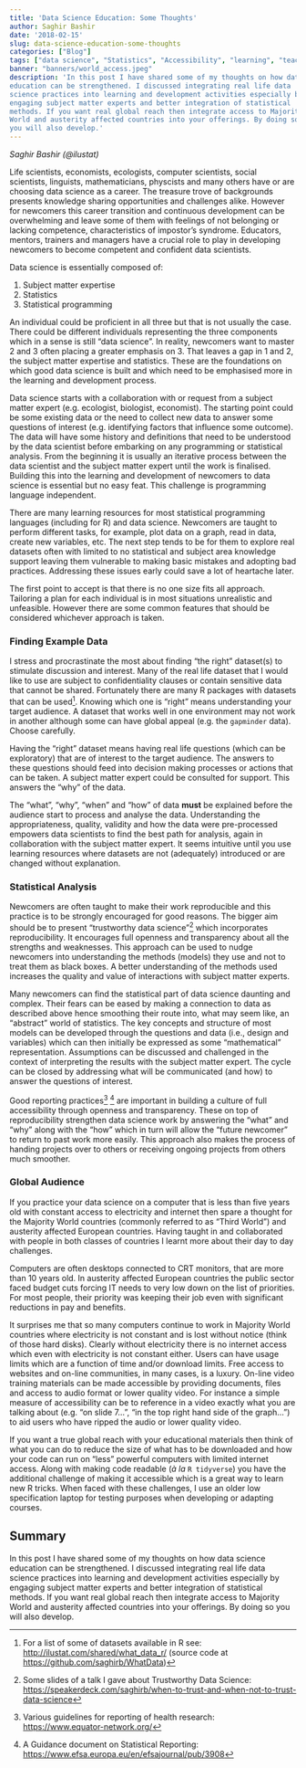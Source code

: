```yaml
---
title: 'Data Science Education: Some Thoughts'
author: Saghir Bashir
date: '2018-02-15'
slug: data-science-education-some-thoughts
categories: ["Blog"]
tags: ["data science", "Statistics", "Accessibility", "learning", "teaching", "R language"]
banner: "banners/world_access.jpeg"
description: 'In this post I have shared some of my thoughts on how data science
education can be strengthened. I discussed integrating real life data
science practices into learning and development activities especially by
engaging subject matter experts and better integration of statistical
methods. If you want real global reach then integrate access to Majority
World and austerity affected countries into your offerings. By doing so
you will also develop.'
---
```


*Saghir Bashir (@ilustat)*

Life scientists, economists, ecologists, computer scientists, social
scientists, linguists, mathematicians, physcists and many others have 
or are choosing data science as a career. The treasure trove of 
backgrounds presents knowledge sharing opportunities and challenges 
alike. However for newcomers this career transition and continuous 
development can be overwhelming and leave some of them with feelings 
of not belonging or lacking competence, characteristics of impostor’s 
syndrome. Educators, mentors, trainers and managers have a crucial role 
to play in developing newcomers to become competent and confident data 
scientists.

Data science is essentially composed of:

1.  Subject matter expertise
2.  Statistics
3.  Statistical programming

An individual could be proficient in all three but that is not usually
the case. There could be different individuals representing the three
components which in a sense is still “data science”. In reality,
newcomers want to master 2 and 3 often placing a greater emphasis on 3.
That leaves a gap in 1 and 2, the subject matter expertise and
statistics. These are the foundations on which good data science is
built and which need to be emphasised more in the learning and
development process.

Data science starts with a collaboration with or request from a subject
matter expert (e.g. ecologist, biologist, economist). The starting point
could be some existing data or the need to collect new data to answer
some questions of interest (e.g. identifying factors that influence some
outcome). The data will have some history and definitions that need to
be understood by the data scientist before embarking on any programming
or statistical analysis. From the beginning it is usually an iterative
process between the data scientist and the subject matter expert until
the work is finalised. Building this into the learning and development
of newcomers to data science is essential but no easy feat. This
challenge is programming language independent.

There are many learning resources for most statistical programming
languages (including for R) and data science. Newcomers are taught to
perform different tasks, for example, plot data on a graph, read in
data, create new variables, etc. The next step tends to be for them to
explore real datasets often with limited to no statistical and subject
area knowledge support leaving them vulnerable to making basic mistakes
and adopting bad practices. Addressing these issues early could save a
lot of heartache later.

The first point to accept is that there is no one size fits all
approach. Tailoring a plan for each individual is in most situations
unrealistic and unfeasible. However there are some common features that
should be considered whichever approach is taken.

### Finding Example Data

I stress and procrastinate the most about finding “the right” dataset(s)
to stimulate discussion and interest. Many of the real life dataset that
I would like to use are subject to confidentiality clauses or contain
sensitive data that cannot be shared. Fortunately there are many R
packages with datasets that can be used[^1]. Knowing which one is
“right” means understanding your target audience. A dataset that works
well in one environment may not work in another although some can have
global appeal (e.g. the `gapminder` data). Choose carefully.

Having the “right” dataset means having real life questions (which
can be exploratory) that are of interest to the target audience. The 
answers to these questions should feed into decision making processes 
or actions that can be taken. A subject matter expert could be consulted 
for support. This answers the “why” of the data.

The “what”, “why”, “when” and “how” of data **must** be explained before
the audience start to process and analyse the data. Understanding the
appropriateness, quality, validity and how the data were pre-processed
empowers data scientists to find the best path for analysis, again in
collaboration with the subject matter expert. It seems intuitive until
you use learning resources where datasets are not (adequately) introduced 
or are changed without explanation.

### Statistical Analysis

Newcomers are often taught to make their work reproducible and this 
practice is to be strongly encouraged for good reasons. The bigger 
aim should be to present “trustworthy data science”[^2] which 
incorporates reproducibility. It encourages full openness and 
transparency about all the strengths and weaknesses. This approach can
be used to nudge newcomers into understanding the methods (models)
they use and not to treat them as black boxes. A better understanding of
the methods used increases the quality and value of interactions with
subject matter experts.

Many newcomers can find the statistical part of data science daunting 
and complex. Their fears can be eased by making a connection to data as
described above hence smoothing their route into, what may seem like, an
“abstract” world of statistics. The key concepts and structure of most
models can be developed through the questions and data (i.e., design and
variables) which can then initially be expressed as some “mathematical”
representation. Assumptions can be discussed and challenged in the
context of interpreting the results with the subject matter expert. The
cycle can be closed by addressing what will be communicated (and how) to
answer the questions of interest.

Good reporting practices[^3] [^4] are important in building a
culture of full accessibility through openness and transparency. These
on top of reproducibility strengthen data science work by answering the
“what” and “why” along with the “how” which in turn will allow the
“future newcomer” to return to past work more easily. This approach also
makes the process of handing projects over to others or receiving ongoing
projects from others much smoother.

### Global Audience

If you practice your data science on a computer that is less than five
years old with constant access to electricity and internet then
spare a thought for the Majority World countries (commonly referred to
as “Third World”) and austerity affected European countries. Having
taught in and collaborated with people in both classes of countries I
learnt more about their day to day challenges.

Computers are often desktops connected to CRT monitors, that are more 
than 10 years old. In austerity affected European countries the public 
sector faced budget cuts forcing IT needs to very low down on the list 
of priorities. For most people, their priority was keeping their job even
with significant reductions in pay and benefits.

It surprises me that so many computers continue to work in Majority
World countries where electricity is not constant and is lost without
notice (think of those hard disks). Clearly without electricity there is
no internet access which even with electricity is not constant either.
Users can have usage limits which are a function of time and/or download
limits. Free access to websites and on-line communities, in many cases, is
a luxury. On-line video training materials can be made accessible by
providing documents, files and access to audio format or lower quality video. 
For instance a simple measure of accessibility can be to reference in a 
video exactly what you are talking about (e.g. “on slide 7...”, "in the
top right hand side of the graph...") to aid users who have ripped the 
audio or lower quality video.

If you want a true global reach with your educational materials then
think of what you can do to reduce the size of what has to be downloaded
and how your code can run on “less” powerful computers with limited
internet access. Along with making code readable (*à la* `R tidyverse`) 
you have the additional challenge of making it accessible which is a 
great way to learn new R tricks. When faced with these challenges, I 
use an older low specification laptop for testing purposes when developing 
or adapting courses.

## Summary

In this post I have shared some of my thoughts on how data science
education can be strengthened. I discussed integrating real life data
science practices into learning and development activities especially by
engaging subject matter experts and better integration of statistical
methods. If you want real global reach then integrate access to Majority
World and austerity affected countries into your offerings. By doing so
you will also develop.

[^1]: For a list of some of datasets available in R see:
<http://ilustat.com/shared/what_data_r/> (source code at <https://github.com/saghirb/WhatData>)

[^2]: Some slides of a talk I gave about Trustworthy Data Science: 
<https://speakerdeck.com/saghirb/when-to-trust-and-when-not-to-trust-data-science>

[^3]: Various guidelines for reporting of health research:
<https://www.equator-network.org/>

[^4]: A Guidance document on Statistical Reporting:
<https://www.efsa.europa.eu/en/efsajournal/pub/3908>

